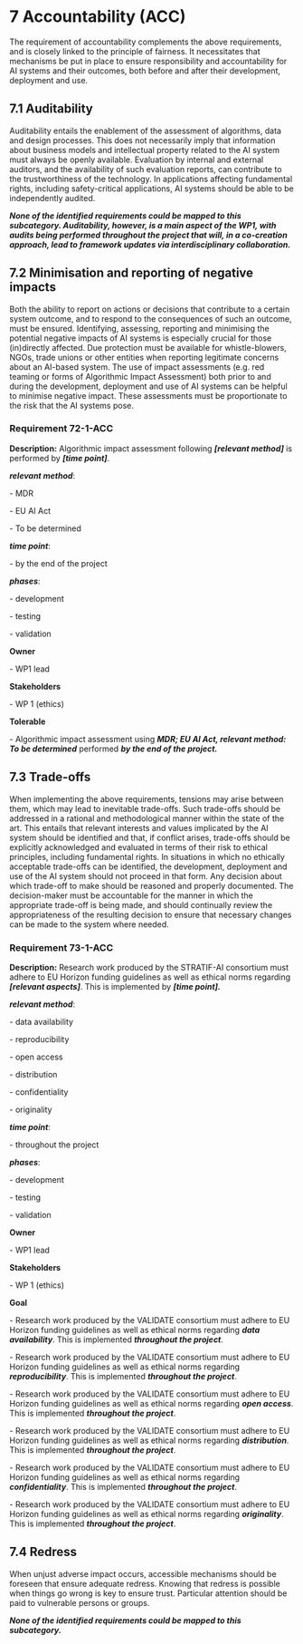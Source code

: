 # 7 Accountability (ACC)

The requirement of accountability complements the above requirements, and is closely linked to the principle of fairness. It necessitates that mechanisms be put in place to ensure responsibility and accountability for AI systems and their outcomes, both before and after their development, deployment and use.

## 7.1 Auditability

Auditability entails the enablement of the assessment of algorithms, data and design processes. This does not necessarily imply that information about business models and intellectual property related to the AI system must always be openly available. Evaluation by internal and external auditors, and the availability of such evaluation reports, can contribute to the trustworthiness of the technology. In applications affecting fundamental rights, including safety-critical applications, AI systems should be able to be independently audited.

***None of the identified requirements could be mapped to this subcategory. Auditability, however, is a main aspect of the WP1, with audits being performed throughout the project that will, in a co-creation approach, lead to framework updates via interdisciplinary collaboration.***

## 7.2 Minimisation and reporting of negative impacts

Both the ability to report on actions or decisions that contribute to a certain system outcome, and to respond to the consequences of such an outcome, must be ensured. Identifying, assessing, reporting and minimising the potential negative impacts of AI systems is especially crucial for those (in)directly affected. Due protection must be available for whistle-blowers, NGOs, trade unions or other entities when reporting legitimate concerns about an AI-based system. The use of impact assessments (e.g. red teaming or forms of Algorithmic Impact Assessment) both prior to and during the development, deployment and use of AI systems can be helpful to minimise negative impact. These assessments must be proportionate to the risk that the AI systems pose.

### Requirement 72-1-ACC {#71-1-acc}

**Description:** Algorithmic impact assessment following ***\[relevant method\]*** is performed by ***\[time point\]***.

***relevant method***:

\- MDR

\- EU AI Act

\- To be determined

***time point***:

\- by the end of the project

***phases***:

\- development

\- testing

\- validation

**Owner**

\- WP1 lead

**Stakeholders**

\- WP 1 (ethics)

**Tolerable**

\- Algorithmic impact assessment using ***MDR; EU AI Act, relevant method: To be determined*** performed ***by the end of the project.***

## 7.3 Trade-offs

When implementing the above requirements, tensions may arise between them, which may lead to inevitable trade-offs. Such trade-offs should be addressed in a rational and methodological manner within the state of the art. This entails that relevant interests and values implicated by the AI system should be identified and that, if conflict arises, trade-offs should be explicitly acknowledged and evaluated in terms of their risk to ethical principles, including fundamental rights. In situations in which no ethically acceptable trade-offs can be identified, the development, deployment and use of the AI system should not proceed in that form. Any decision about which trade-off to make should be reasoned and properly documented. The decision-maker must be accountable for the manner in which the appropriate trade-off is being made, and should continually review the appropriateness of the resulting decision to ensure that necessary changes can be made to the system where needed.

### Requirement 73-1-ACC {#73-1-acc}

**Description:** Research work produced by the STRATIF-AI consortium must adhere to EU Horizon funding guidelines as well as ethical norms regarding ***\[relevant aspects\]***. This is implemented by ***\[time point\].***

***relevant method***:

\- data availability

\- reproducibility

\- open access

\- distribution

\- confidentiality

\- originality

***time point***:

\- throughout the project

***phases***:

\- development

\- testing

\- validation

**Owner**

\- WP1 lead

**Stakeholders**

\- WP 1 (ethics)

**Goal**

\- Research work produced by the VALIDATE consortium must adhere to EU Horizon funding guidelines as well as ethical norms regarding ***data availability***. This is implemented ***throughout the project***.

\- Research work produced by the VALIDATE consortium must adhere to EU Horizon funding guidelines as well as ethical norms regarding ***reproducibility***. This is implemented ***throughout the project***.

\- Research work produced by the VALIDATE consortium must adhere to EU Horizon funding guidelines as well as ethical norms regarding ***open access***. This is implemented ***throughout the project***.

\- Research work produced by the VALIDATE consortium must adhere to EU Horizon funding guidelines as well as ethical norms regarding ***distribution***. This is implemented ***throughout the project***.

\- Research work produced by the VALIDATE consortium must adhere to EU Horizon funding guidelines as well as ethical norms regarding ***confidentiality***. This is implemented ***throughout the project***.

\- Research work produced by the VALIDATE consortium must adhere to EU Horizon funding guidelines as well as ethical norms regarding ***originality***. This is implemented ***throughout the project***.

## 7.4 Redress

When unjust adverse impact occurs, accessible mechanisms should be foreseen that ensure adequate redress. Knowing that redress is possible when things go wrong is key to ensure trust. Particular attention should be paid to vulnerable persons or groups.

***None of the identified requirements could be mapped to this subcategory.***
